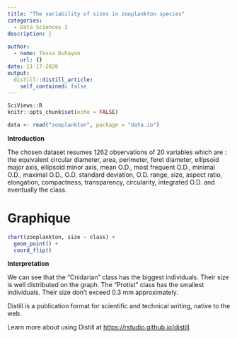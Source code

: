 ```yaml
---
title: "The variability of sizes in zooplankton species"
categories:
  - Data Sciences I
description: |
  
author:
  - name: Tessa Duhayon
    url: {}
date: 11-17-2020
output:
  distill::distill_article:
    self_contained: false
---
```


```r
SciViews::R
knitr::opts_chunk$set(echo = FALSE)
```

```r
data <- read("zooplankton", package = "data.io")
```
**Introduction**

The chosen dataset resumes  1262 observations of 20 variables which are : the equivalent circular diameter, area, perimeter, feret diameter, ellipsoid major axis, ellipsoid minor axis, mean O.D., most frequent O.D., minimal O.D., maximal O.D., O.D. standard deviation, O.D. range, size, aspect ratio, elongation, compactness, transparency, circularity, integrated O.D. and eventually  the class.

# Graphique
```r
chart(zooplankton, size ~ class) +
  geom_point() +
  coord_flip()
```
**Interpretation**

We can see that the "Cnidarian" class has the biggest individuals. Their size is well distributed on the graph. The "Protist" class has the smallest individuals. Their size don't exceed 0.3 mm approximately.

Distill is a publication format for scientific and technical writing, native to the web.

Learn more about using Distill at <https://rstudio.github.io/distill>.

